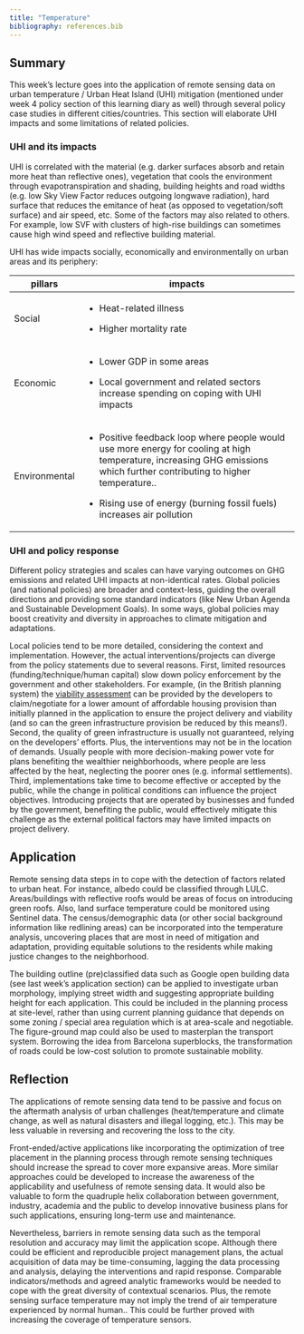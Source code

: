 ```yaml
---
title: "Temperature"
bibliography: references.bib
---
```


## Summary

This week's lecture goes into the application of remote sensing data on urban temperature / Urban Heat Island (UHI) mitigation (mentioned under week 4 policy section of this learning diary as well) through several policy case studies in different cities/countries. This section will elaborate UHI impacts and some limitations of related policies.

### UHI and its impacts

UHI is correlated with the material (e.g. darker surfaces absorb and retain more heat than reflective ones), vegetation that cools the environment through evapotranspiration and shading, building heights and road widths (e.g. low Sky View Factor reduces outgoing longwave radiation), hard surface that reduces the emitance of heat (as opposed to vegetation/soft surface) and air speed, etc. Some of the factors may also related to others. For example, low SVF with clusters of high-rise buildings can sometimes cause high wind speed and reflective building material.

UHI has wide impacts socially, economically and environmentally on urban areas and its periphery:

+----------------------------------+-----------------------------------------------------------------------------------------------------------------------------------------------------------------------------+
| pillars                          | impacts                                                                                                                                                                     |
+==================================+=============================================================================================================================================================================+
| Social                           | -   Heat-related illness                                                                                                                                                    |
|                                  |                                                                                                                                                                             |
|                                  | -   Higher mortality rate                                                                                                                                                   |
+----------------------------------+-----------------------------------------------------------------------------------------------------------------------------------------------------------------------------+
| Economic                         | -   Lower GDP in some areas                                                                                                                                                 |
|                                  |                                                                                                                                                                             |
|                                  | -   Local government and related sectors increase spending on coping with UHI impacts                                                                                       |
+----------------------------------+-----------------------------------------------------------------------------------------------------------------------------------------------------------------------------+
| Environmental                    | -   Positive feedback loop where people would use more energy for cooling at high temperature, increasing GHG emissions which further contributing to higher temperature..  |
|                                  |                                                                                                                                                                             |
|                                  | -   Rising use of energy (burning fossil fuels) increases air pollution                                                                                                     |
+----------------------------------+-----------------------------------------------------------------------------------------------------------------------------------------------------------------------------+

### UHI and policy response 

Different policy strategies and scales can have varying outcomes on GHG emissions and related UHI impacts at non-identical rates. Global policies (and national policies) are broader and context-less, guiding the overall directions and providing some standard indicators (like New Urban Agenda and Sustainable Development Goals). In some ways, global policies may boost creativity and diversity in approaches to climate mitigation and adaptations.

Local policies tend to be more detailed, considering the context and implementation. However, the actual interventions/projects can diverge from the policy statements due to several reasons. First, limited resources (funding/technique/human capital) slow down policy enforcement by the government and other stakeholders. For example, (in the British planning system) the [viability assessment](https://www.gov.uk/guidance/viability) can be provided by the developers to claim/negotiate for a lower amount of affordable housing provision than initially planned in the application to ensure the project delivery and viability (and so can the green infrastructure provision be reduced by this means!). Second, the quality of green infrastructure is usually not guaranteed, relying on the developers' efforts. Plus, the interventions may not be in the location of demands. Usually people with more decision-making power vote for plans benefiting the wealthier neighborhoods, where people are less affected by the heat, neglecting the poorer ones (e.g. informal settlements). Third, implementations take time to become effective or accepted by the public, while the change in political conditions can influence the project objectives. Introducing projects that are operated by businesses and funded by the government, benefiting the public, would effectively mitigate this challenge as the external political factors may have limited impacts on project delivery.

## Application

Remote sensing data steps in to cope with the detection of factors related to urban heat. For instance, albedo could be classified through LULC. Areas/buildings with reflective roofs would be areas of focus on introducing green roofs. Also, land surface temperature could be monitored using Sentinel data. The census/demographic data (or other social background information like redlining areas) can be incorporated into the temperature analysis, uncovering places that are most in need of mitigation and adaptation, providing equitable solutions to the residents while making justice changes to the neighborhood.

The building outline (pre)classified data such as Google open building data (see last week's application section) can be applied to investigate urban morphology, implying street width and suggesting appropriate building height for each application. This could be included in the planning process at site-level, rather than using current planning guidance that depends on some zoning / special area regulation which is at area-scale and negotiable. The figure-ground map could also be used to masterplan the transport system. Borrowing the idea from Barcelona superblocks, the transformation of roads could be low-cost solution to promote sustainable mobility.

## Reflection

The applications of remote sensing data tend to be passive and focus on the aftermath analysis of urban challenges (heat/temperature and climate change, as well as natural disasters and illegal logging, etc.). This may be less valuable in reversing and recovering the loss to the city.

Front-ended/active applications like incorporating the optimization of tree placement in the planning process through remote sensing techniques should increase the spread to cover more expansive areas. More similar approaches could be developed to increase the awareness of the applicability and usefulness of remote sensing data. It would also be valuable to form the quadruple helix collaboration between government, industry, academia and the public to develop innovative business plans for such applications, ensuring long-term use and maintenance.

Nevertheless, barriers in remote sensing data such as the temporal resolution and accuracy may limit the application scope. Although there could be efficient and reproducible project management plans, the actual acquisition of data may be time-consuming, lagging the data processing and analysis, delaying the interventions and rapid response. Comparable indicators/methods and agreed analytic frameworks would be needed to cope with the great diversity of contextual scenarios. Plus, the remote sensing surface temperature may not imply the trend of air temperature experienced by normal human.. This could be further proved with increasing the coverage of temperature sensors.

